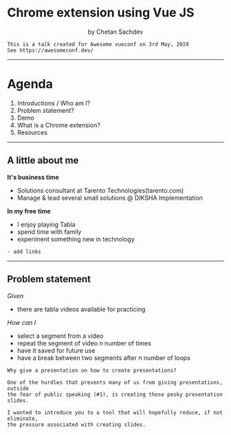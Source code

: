 
<Head>
    <title>Chrome extension using vuejs</title>
    <link rel="icon" type="image/png" sizes="32x32" href="./assets/images/favicon-32x32.png" />
    <link rel="icon" type="image/png" sizes="16x16" href="./assets/images/favicon-16x16.png" />
    <link rel="stylesheet" href="./assets/css/imports.css" />
</Head>

# Chrome extension using Vue JS

<Center>by Chetan Sachdev</Center>

```notes
This is a talk created for Awesome vueconf on 3rd May, 2019
See https://awesomeconf.dev/
```

---
# Agenda

1. Introductions / Who am I?
1. Problem statement?
1. Demo
1. What is a Chrome extension?
1. Resources

---
## A little about me

**It's business time**

- Solutions consultant at Tarento Technologies(tarento.com)
- Manage & lead several small solutions @ DIKSHA Implementation

**In my free time**

- I enjoy playing Tabla
- spend time with family
- experiment something new in technology

```notes
- add links
```
---

## Problem statement

<i>Given</i>
<div>
    <ul>
        <Appear>
            <li>there are tabla videos available for practicing</li>
        </Appear>
    </ul>
</div>

<i>How can I</i>
<div>
    <ul>
        <Appear>
            <li>select a segment from a video</li>
            <li>repeat the segment of video n number of times</li>
            <li>have it saved for future use</li>
            <li>have a break between two segments after n number of loops</li>
        </Appear>
    </ul>
</div>

```notes
Why give a presentation on how to create presentations?

One of the hurdles that prevents many of us from giving presentations, outside
the fear of public speaking (#1), is creating those pesky presentation slides.

I wanted to introduce you to a tool that will hopefully reduce, if not eliminate,
the pressure associated with creating slides.
```

